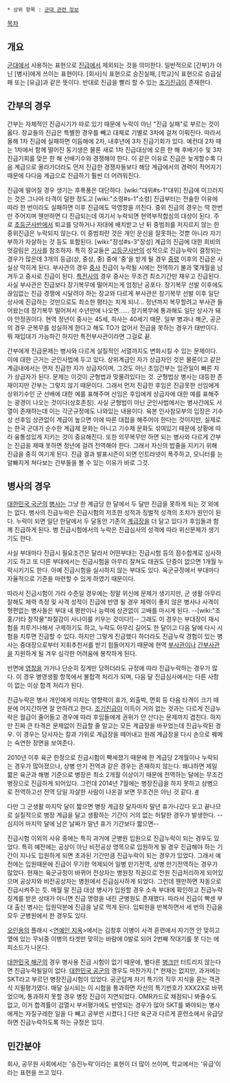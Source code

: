  * 상위 항목 : [[군대 관련 정보]]

[[목차]]

== 개요 ==
[[군대]]에서 사용하는 표현으로 [[진급]]에서 제외되는 것을 의미한다. 일반적으로 [간부]가 아닌 [병사]에게 쓰이는 표현이다. [회사]식 표현으로 승진실패, [학교]식 표현으로 승급실패 또는 [유급]과 같은 뜻이다. 반대로 진급을 빨리 할 수 있는 [[조기진급]]이 존재한다.

== 간부의 경우 ==
간부는 자체적인 진급시기가 따로 있기 때문에 누락이 아닌 "진급 실패"로 부르는 것이 옳다. 장교들의 진급은 특별한 경우를 빼고 대체로 기별로 3차에 걸쳐 이뤄진다. 따라서 올해 1차 진급에 실패하면 이듬해에 2차, 내후년에 3차 진급기회가 있다. 예컨대 2차 때는 1차에서 함께 떨어진 동기생은 물론 새로 1차 진급대상에 오른 한 해 후배기수 및 3차 진급기회를 맞은 한 해 선배기수와 경쟁해야 한다. 이 같은 이유로 진급은 늦게할수록 다음 계급으로 올라가더라도 먼저 진급한 경쟁자들보다 해당 계급에서의 경력이 적어지기 때문에 다다음 계급으로 진급하기 훨씬 더 어려워진다.

진급에 떨어질 경우 생기는 후폭풍은 대단하다. [wiki:"대위#s-1"대위] 진급에 미끄러지는 것은 그나마 타격이 덜한 정도고 [wiki:"소령#s-1"소령] 진급부터는 전술한 이유에 따라 한 번이라도 실패하면 이후 진급에도 악영향을 끼친다. 중위 진급의 경우는 딱 한번만 주어지며 웬만하면 다 진급되는데 여기서 누락되면 현역부적합심의 대상이 된다. 주로 [[초등군사반]]에서 퇴교를 당하거나 자대에 배치받고 난 뒤 중범죄를 저지르지 않는 한 중위진급은 누락되지 않는다. 이 중범죄란 것은 개인 운신을 잘못하는 것뿐 아니라 자기 부하가 자살하는 것 등도 포함된다. [wiki:"장성#s-3"장성] 계급의 진급에 대한 희비의 엇갈림은 [http://shindonga.donga.com/docs/magazine/shin/2008/12/05/200812050500001/200812050500001_1.html 기사]를 참조하자. 특히 장교들은 [[고등군사반]]의 성적으로 진급누락이 결정되는 경우가 많은데 3개의 등급(상, 중상, 중) 중에 '중'을 받게 될 경우 [[중령]] 이후의 진급은 사실상 막히게 된다. 부사관의 경우 [[중사]] 진급이 누락될 시에는 전역하기 불과 몇개월을 남겨두고 중사로 진급이 된다. [[육군 특수전사령부|특전사]]의 경우 중사는 무조건 최소기간만 채우고 진급된다. 사실 부사관은 진급보다 장기복무에 떨어지는게 엄청난 공포다. 장기복무 선발 이후에도 끊임없는 진급 경쟁에 시달려야 하는 장교와 다르게 부사관은 장기복무 선발 이후 일단 상사에 진급하는 것만으로도 최소한 평타는 치게 되니... 정년까지 복무할려고 부사관 들어왔는데 장기복무 떨어져서 수년만에 나오면...... 장기복무에 통과해도 일단 상사가 돼야 안정권이다. 현역 정년이 중사는 45세, 하사는 40세기 때문. 일부 병과나 해군, 공군의 경우 군복무를 성실하게 한다고 해도 TO가 없어서 진급을 못하는 경우가 태반이다. 뭐 재입대가 가능하긴 하지만 특전부사관이라면 그걸로 끝.

간부에게 진급문제는 병사와 다르게 실질적인 서열까지도 변화시킬 수 있는 문제이다. 이에 대한 근거는 군인사법에 두고 있다. 상위계급인 자가 상급자인 것은 물론이고 같은 계급내에서는 먼저 진급한 자가 상급자이며, 그것도 아닌 초임간부는 임관일이 빠른 자가 상급자가 된다. 문제는 이것이 군형법과 맞물려있다는 것. 군형법상 병사는 대등한 존재이지만 간부는 그렇지 않기 때문이다. 그래서 먼저 진급한 후임은 진급못한 선임에게 상위기수인 군 선배에 대한 예를 표해주며 선임은 후임에게 상급자에 대한 예를 표해주는 광경이 나오는 것이다(상호존칭). 사실 군형법이 아닌 군인사법에서는 병사간에도 서열이 존재하는데 이는 각군규정에도 나와있는 내용이다. 육본 인사참모부의 입장은 기수상 선후임 상관없이 계급이 높으면 이에 따른 대접을 해주어야 한다는 것이지만, 실제로는 한국 군대가 순수한 계급제 문화는 아니고 기수제 문화도 섞여있기 때문에 상황에 따라 융통성있게 지키는 것이 중요해진다. 또한 의무복무만 하면 되는 병사와 다르게 간부는 진급을 제때 못하면 정년에 걸려 전역해야 한다. 그래서 자신의 밥줄을 지키기 위해 진급을 중히 여기게 된다. 진급 결과 발표시즌이 되면 인트라넷이 폭주하고, 모니터를 눈알빠지게 쳐다보는 간부들을 볼 수 있는 이유가 바로 그것.

== 병사의 경우 ==
[[대한민국 국군]]의 [[병사]]는 그냥 한 계급당 한 달에서 두 달만 진급을 못하게 되는 것 외에는 없다. 병사의 진급누락은 진급시험의 저조한 성적과 징벌적 성격의 조치가 원인이 된다. 누락이 되면 일단 한달에서 두 달동안 기존의 [[계급장]]을 더 달고 있다가 후임들과 함께 진급하게 된다. 병 진급시험에서의 누락은 진급심사의 성격에 따라 위신문제가 생기기도 한다.

사실 부대마다 진급시 필요조건은 달라서 어떤부대는 진급시험 등의 점수합계로 심사하기도 하고 또 다른 부대에서는 진급시험을 아무리 잘쳐도 태권도 단증이 없으면 1개월 누락시키기도 한다. 아예 진급시험을 실시하지 않는 부대도 있다. 육군규정에서 부대마다 자율적으로 기준을 마련할 수 있게 하였기 때문이다.

따라서 진급시험이 가라 수준일 경우에는 정말 위신에 문제가 생기지만, 군 생활 아무리 잘해도 체력 측정 및 사격 성적이 진급에 반영 될 경우 체력이 좋지 않은 병사나 사격이 형편없는 병사들은 부대 내 평판이나 능력에 상관없이 고배를 마시게 된다. --[wiki:"조홍/기타 창작물"좌절감이 사나이를 키우는 것이다!]-- 그래도 이 경우는 부대장이 재시험을 치루거나해서 구제하기도 하고, 누락도 아무리 길어도 한 달이고 다음 달에 다시 시험을 치루면 진급할 수 있다. 하지만 그렇게 진급했다 하더라도 진급누락 경험이 있는 병사는 중대장으로부터 지휘추천서를 받기 힘들어지기 때문에 현역 [[부사관]]이나 [[간부사관]]을 지원하게 될 겨우 심각한 어려움에 봉착하게 된다. 

반면에 [[영창]]을 가거나 단순히 징계만 당하더라도 규정에 따라 진급누락하는 경우가 많다. 이 경우 병영생활 항목에서 불합격 처리가 되며, 다음 달 진급심사에서는 다른 사항이 없는 이상 합격 처리가 된다.

진급누락은 병사 개인에게 미치는 영향력이 휴가, 외출박, 면회 등 다음 타격이 크기 때문에 어지간하면 잘 안하려고 한다. [[조기진급]]이 이득이 거의 없는 것과는 다르게 진급누락은 월급이 줄어들고 경우에 따라 후임들에게 권위가 안 산다는 문제까지 겹친다. 하지만 진짜 큰 타격은 문제없이 진급할 줄 알고는 모든 계급장을 바꾸었는데 진급누락된 경우. 이 경우는 당사자는 칼과 가위로 계급장을 떼어내고 원래 계급장을 다시 손으로 꿰메는 숙연한 장면을 보여준다.

2010년 이후 육군 한정으로 진급시험이 빡세졌기 때문에 한 계급당 2개월이나 누락되는 경우가 많아졌으나, 상병 만기 전역과 같은 경우는 존재하지 않는다. 왜냐하면 제일 짧은 육군과 해병 기준으로 병장은 최소 2개월 이상이기 때문에 전역하는 달에는 무조건 병장으로 진급하게 되어있다. 그런데 2014년 7월에는 병장진급을 하지 못하고 상병으로 전역하고선 전역 당일 자살한 사람이 나온걸 보면 무조건은 아닌 것 같다. [http://m.news.naver.com/read.nhn?mode=LSD&mid=sec&sid1=100&oid=001&aid=0007008824 #]

다만 그 군생활 마지막 달이 짧으면 병장 계급장 달자마자 말년 휴가나갔다 오고 끝나므로 실질적으로 병장 계급을 달고 생활하는 기간이 거의 없는 허탈한 경우가 발생한다. --심지어 마지막 달에 남은 날짜가 말년 휴가 기간보다 짧으면--

진급시험 이외의 사유 중에는 특히 과거에 군병원 입원으로 진급누락이 되는 경우도 있었다. 특히 예전에는 공상이 아닌 비전공상 명목으로 입원하게 될 경우 진급해야 하는 기간이 지나도 입원하게 되면 초과된 기간만큼 진급누락이 되는 경우가 있었다. 그래서 예전에는 입원때문에 진급이 무기한 억제되어 일병 만기전역, 상병 만기전역하는 경우가 많았다. 현재는 육군규정이 바뀌어 전상자는 병원장 직권으로 전원 진급처리하게 되어있으며 공상자와 비전공상자는 병원에서 진급심사하게 되었다. 그런데 웬만하면 자동으로 진급시켜주는 듯. 매월 말 진급 대상 병사가 입원할 경우 소속 부대에 확인하고 진급누락 징계를 받은 상태가 아니면 진급 명령을 내린 군병원도 존재했다. 따라서 진급이 빡센 부대 출신 병사는 입원덕분에 진급을 날로 먹게 된다. 입퇴원을 반복하면서 세 번의 진급을 모두 군병원에서 한 경우도 있다.

[[오인용]]의 플래시 <[[연예인 지옥]]>에서는 김창후 이병이 사격 훈련에서 자기껀 안 맞히고 옆에 있는 무뇌중 이병의 타겟만 맞히는 바람에 0발로 되어 2번째 작대기를 못 다는 에피소드가 나온다.

[[대한민국 해군]]의 경우 병사용 진급 시험이 없기 때문에, 별다른 [[병크]]만 터트리지 않는다면 진급누락될일이 없다. [[대한민국 공군]]의 경우도 마찬가지.[* 현재는 없지만, 과거에는 SKT라고 부르던 병장진급시험이 있었다. 공군답게 자기 특기의 직무 지식을 묻는 객관식 지필평가였다. 매달 실시되는 이 시험을 통과하면 자신의 특기번호가 XXX2X로 바뀌었으며, 통과하지 못할 경우 병장 진급이 지연되었다. OMR카드로 채점되니 봐줄수도 없고, 이거 합격률이 검열시 부서평가에도 반영되는 경우가 많아 SKT를 봐야되는 병사에게는 자질구레한 일을 다 빼고 공부만 시켰다.] 다만 육군과 다르게 훈련소에서 유급당하면 진급누락하도록 하는 규정은 있다.
== 민간분야 ==
회사, 공무원 사회에서는 '승진누락'이라는 표현이 더 많이 쓰이며, 학교에서는 '유급'이라는 표현을 쓰고 있다.
